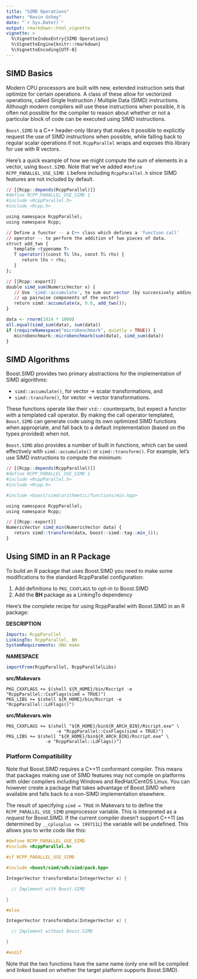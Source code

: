 ```yaml
---
title: "SIMD Operations"
author: "Kevin Ushey"
date: "`r Sys.Date()`"
output: rmarkdown::html_vignette
vignette: >
  %\VignetteIndexEntry{SIMD Operations}
  %\VignetteEngine{knitr::rmarkdown}
  %\VignetteEncoding{UTF-8}
---
```


## SIMD Basics

Modern CPU processors are built with new, extended instruction sets that optimize for certain operations. A class of these allow for vectorized operations, called Single Instruction / Multiple Data (SIMD) instructions. Although modern compilers will use these instructions when possible, it is often not possible for the compiler to reason about whether or not a particular block of code can be executed using SIMD instructions.

`Boost.SIMD` is a C++ header-only library that makes it possible to explicitly request the use of SIMD instructions when possible, while falling back to regular scalar operations if not. `RcppParallel` wraps and exposes this library for use with R vectors.

Here's a quick example of how we might compute the sum of elements in a vector, using `Boost.SIMD`. Note that we've added `#define RCPP_PARALLEL_USE_SIMD 1` before including `RcppParallel.h` since SIMD features are not included by default. 

```r
// [[Rcpp::depends(RcppParallel)]]
#define RCPP_PARALLEL_USE_SIMD 1
#include <RcppParallel.h>
#include <Rcpp.h>

using namespace RcppParallel;
using namespace Rcpp;

// Define a functor -- a C++ class which defines a 'function call'
// operator -- to perform the addition of two pieces of data.
struct add_two {
   template <typename T>
   T operator()(const T& lhs, const T& rhs) {
      return lhs + rhs;
   }
};

// [[Rcpp::export]]
double simd_sum(NumericVector x) {
   // Use 'simd::accumulate', to sum our vector (by successively adding
   // up pairwise components of the vector)
   return simd::accumulate(x, 0.0, add_two());
}
```

```r
data <- rnorm(1024 * 1000)
all.equal(simd_sum(data), sum(data))
if (requireNamespace("microbenchmark", quietly = TRUE)) {
   microbenchmark::microbenchmark(sum(data), simd_sum(data))
}
```


## SIMD Algorithms

Boost.SIMD provides two primary abstractions for the implementation of SIMD algorithms:

- `simd::accumulate()`, for vector -> scalar transformations, and
- `simd::transform()`,  for vector -> vector transformations.

These functions operate like their `std::` counterparts, but expect a functor with a templated call operator. By making the call operator templated, `Boost.SIMD` can generate code using its own optimized SIMD functions when appropriate, and fall back to a default implementation (based on the types provided) when not.

`Boost.SIMD` also provides a number of built in functions, which can be used effectively with `simd::accumulate()` or `simd::transform()`. For example, let's use SIMD instructions to compute the minimum:

```r
// [[Rcpp::depends(RcppParallel)]]
#define RCPP_PARALLEL_USE_SIMD 1
#include <RcppParallel.h>
#include <Rcpp.h>

#include <boost/simd/arithmetic/functions/min.hpp>

using namespace RcppParallel;
using namespace Rcpp;

// [[Rcpp::export]]
NumericVector simd_min(NumericVector data) {
   return simd::transform(data, boost::simd::tag::min_());
}
```

## Using SIMD in an R Package

To build an R package that uses Boost.SIMD you need to make some modifications to the standard RcppParallel configuration:

1. Add definitions to `PKG_CXXFLAGS` to opt-in to Boost.SIMD 
2. Add the **BH** package as a LinkingTo dependency

Here's the complete recipe for using RcppParallel with Boost.SIMD in an R package:

**DESCRIPTION**

```yaml
Imports: RcppParallel
LinkingTo: RcppParallel, BH
SystemRequirements: GNU make
```

**NAMESPACE**

```R
importFrom(RcppParallel, RcppParallelLibs)
```

**src/Makevars**

```make
PKG_CXXFLAGS += $(shell ${R_HOME}/bin/Rscript -e "RcppParallel::CxxFlags(simd = TRUE)")
PKG_LIBS += $(shell ${R_HOME}/bin/Rscript -e "RcppParallel::LdFlags()")
```

**src/Makevars.win**

```make
PKG_CXXFLAGS += $(shell "${R_HOME}/bin${R_ARCH_BIN}/Rscript.exe" \ 
                   -e "RcppParallel::CxxFlags(simd = TRUE)")
PKG_LIBS += $(shell "${R_HOME}/bin${R_ARCH_BIN}/Rscript.exe" \
               -e "RcppParallel::LdFlags()")
```

### Platform Compatibility

Note that Boost.SIMD requires a C++11 conformant compiler. This means that packages making use of SIMD features may not compile on platforms with older compilers including Windows and RedHat/CentOS Linux. You can however create a package that takes advantage of Boost.SIMD where available and falls back to a non-SIMD implementation elsewhere.

The result of specifying `simd = TRUE` in Makevars to to define the `RCPP_PARALLEL_USE_SIMD` preprocessor variable. This is interpreted as a *request* for Boost.SIMD. If the current compiler doesn't support C++11 (as determined by `__cplusplus <= 199711L`) the variable will be undefined. This allows you to write code like this:

```cpp
#define RCPP_PARALLEL_USE_SIMD
#include <RcppParallel.h>

#if RCPP_PARALLEL_USE_SIMD

#include <boost/simd/sdk/simd/pack.hpp>

IntegerVector transformData(IntegerVector x) {

  // Implement with Boost.SIMD

}

#else

IntegerVector transformData(IntegerVector x) {

  // Implement without Boost.SIMD

}

#endif
```

Note that the two functions have the same name (only one will be compiled and linked based on whether the target platform supports Boost.SIMD).










   





